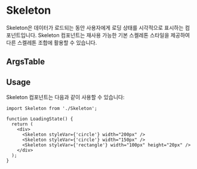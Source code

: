 
<Meta of={SkeletonStories} />

# Skeleton

Skeleton은 데이터가 로드되는 동안 사용자에게 로딩 상태를 시각적으로 표시하는 컴포넌트입니다. Skeleton 컴포넌트는 재사용 가능한 기본 스켈레톤 스타일을 제공하여 다른 스켈레톤 조합에 활용할 수 있습니다.

<Canvas of={SkeletonStories.Playground} />

## ArgsTable

<ArgsType of={Skeleton} />

## Usage

Skeleton 컴포넌트는 다음과 같이 사용할 수 있습니다:

```tsx
import Skeleton from './Skeleton';

function LoadingState() {
  return (
    <div>
      <Skeleton styleVar={'circle'} width="200px" />
      <Skeleton styleVar={'circle'} width="150px" />
      <Skeleton styleVar={'rectangle'} width="100px" height="20px" />
    </div>
  );
}
```

